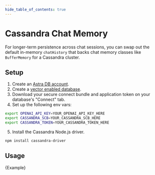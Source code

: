 ```yaml
---
hide_table_of_contents: true
---
```



# Cassandra Chat Memory

For longer-term persistence across chat sessions, you can swap out the default in-memory `chatHistory` that backs chat memory classes like `BufferMemory` for a Cassandra cluster.

## Setup

1. Create an [Astra DB account](https://astra.datastax.com/register).
2. Create a [vector enabled database](https://astra.datastax.com/createDatabase).
3. Download your secure connect bundle and application token on your database's "Connect" tab.
4. Set up the following env vars:

```bash
export OPENAI_API_KEY=YOUR_OPENAI_API_KEY_HERE
export CASSANDRA_SCB=YOUR_CASSANDRA_SCB_HERE
export CASSANDRA_TOKEN=YOUR_CASSANDRA_TOKEN_HERE
```

5. Install the Cassandra Node.js driver.

```bash npm2yarn
npm install cassandra-driver
```

## Usage


<CodeBlock language="typescript">{Example}</CodeBlock>
